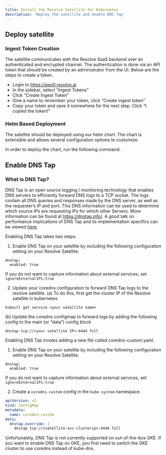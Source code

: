 ```yaml
---
title: Install the Resolve Satellite for Kubernetes
description: 'Deploy the satellite and enable DNS Tap'
---
```


## Deploy satellite

### Ingest Token Creation

The satellite communicates with the Resolve SaaS backend over an authenticated and encrypted channel. The authentication is done via an API token that should be created by an administrator from the UI. Below are the steps to create a token.
- Login to https://app0.resolve.ai
- In the sidebar, select “Ingest Tokens”
- Click “Create Ingest Token”
- Give a name to remember your token, click “Create ingest token”
- Copy your token and save it somewhere for the next step. Click “I copied the token!”

### Helm Based Deployment
The satellite should be deployed using our helm chart. The chart is extensible and allows several configuration options to customize.

In order to deploy the chart, run the following command:


## Enable DNS Tap

### What is DNS Tap? 
DNS Tap is an open source logging / monitoring technology that enables DNS servers to
efficiently forward DNS logs to a TCP socket. The logs contain all DNS queries and
responses made by the DNS server, as well as the requester’s IP and port. This DNS
information can be used to determine which source IPs are requesting IPs for which other
Servers. 
More information can be found at https://dnstap.info/. A good talk on performance implications of DNS Tap and its implementation specifics can be viewed [here](https://www.youtube.com/watch?v=rJ3vUUi_FG8).

<AccordianGroup>
<Accordian title="Standard Kubernetes or AWS EKS">

Enabling DNS Tap takes two steps.

1. Enable DNS Tap on your satellite by including the following configuration setting on
your Resolve Satellite. 

````
dnstap:
  enabled: true
````
<Tip>If you do not want to capture information about external services, set ```ignoreExternalIPs:true```</Tip>

2.  Update your coredns configuration to forward DNS Tap logs to the resolve satellite.
(a) To do this, first get the cluster IP of the Resolve satellite in kubernetes

```kubectl get service <your satellite name>```

(b) Update the coredns configmap to forward logs by adding the following config to the main (or “data”) config block

```dnstap tcp://<your satellite IP>:4444 full```


</Accordian>

<Accordian title="AKS / Azure">
Enabling DNS Tap involes adding a new file called coredns-custom.yaml. 

1. Enable DNS Tap on your satellite by including the following configuration setting on
your Resolve Satellite. 
````
dnstap:
  enabled: true
````
<Tip>If you do not want to capture information about external services, set `ignoreExternalIPs:true`</Tip>

2. Create a `coredns-custom` config in the `kube-system` namespace.
```corednsms.yaml
apiVersion: v1
kind: ConfigMap
metadata:
  name: coredns-custom
data:
  dnstap.override: |
    dnstap tcp://<satellite-svc-clusterip>:4444 full
```

</Accordian> 

<Accordian title="GCP">
Unfortunately, DNS Tap is not currently supported on out-of-the-box GKE. If you want to
enable DNS Tap on GKE, you first need to switch the GKE cluster to use coredns instead
of kube-dns.
</Accordian>
